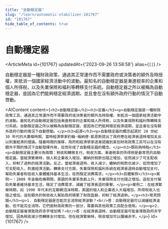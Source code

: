 ```yaml
---
title: "自動穩定器"
slug: "/learn/automatic-stabilizer-101767"
id: "101767"
hide_table_of_contents: true
---
```



# 自動穩定器

<ArticleMeta id={101767} updatedAt={'2023-09-26 13:58:58'} alias={`[]`} />
<div className='border-solid border-b border-t-0 my-4 border-[var(--ifm-color-gray-300)]' />

自動穩定器是一種財政政策，通過其正常運作而不需要政府或決策者的額外及時授權，來抵消一個國家經濟活動中的波動。最知名的自動穩定器是漸進税率的企業和個人所得税，以及失業保險和福利等轉移支付系統。自動穩定器之所以被稱為自動穩定器，是因為它們能夠穩定經濟週期，並且會在沒有額外政府行動的情況下自動啓動。

<AIContent content={`<h2>自動穩定器</h2><h3>定義</h3><p>自動穩定器是一種財政政策工具，通過其正常運作而不需要政府或決策者的額外及時授權，來抵消一個國家經濟活動中的波動。最知名的自動穩定器包括漸進税率的企業和個人所得税，以及失業保險和福利等轉移支付系統。自動穩定器之所以被稱為自動穩定器，是因為它們能夠穩定經濟週期，並且會在沒有額外政府行動的情況下自動啓動。</p><h3>起源</h3><p>自動穩定器的概念起源於 20 世紀 30 年代的大蕭條時期，當時經濟學家約翰·梅納德·凱恩斯提出了政府應在經濟衰退時增加支出以刺激經濟的理論。隨着時間的推移，政府和經濟學家逐漸認識到某些財政政策工具可以在沒有額外干預的情況下自動發揮作用，從而形成了自動穩定器的概念。</p><h3>類別與特點</h3><p>自動穩定器主要分為兩類：税收和轉移支付。税收方面，漸進税率的所得税是最常見的自動穩定器。當經濟繁榮時，個人和企業收入增加，繳納的税款也隨之增加，從而減少了可支配收入，抑制了過熱的經濟活動。反之，當經濟衰退時，收入減少，繳納的税款也減少，從而增加了可支配收入，刺激經濟活動。轉移支付方面，失業保險和福利系統在經濟衰退時自動增加支付，幫助失業者和低收入羣體維持基本生活，從而穩定消費需求。</p><h3>具體案例</h3><p>案例一：2008 年金融危機期間，美國的失業率急劇上升，失業保險支付也隨之增加。這些支付幫助失業者維持基本生活，穩定了消費需求，減緩了經濟衰退的衝擊。</p><p>案例二：在經濟繁榮時期，如 1990 年代末的互聯網泡沫時期，美國的個人和企業收入大幅增加，所得税收入也隨之增加。這些額外的税收收入幫助政府積累了財政盈餘，抑制了經濟過熱。</p><h3>常見問題</h3><p>1. 自動穩定器是否能完全消除經濟波動？<br/>答：自動穩定器可以減緩經濟波動，但不能完全消除。它們是財政政策的一部分，需要與其他政策工具配合使用。</p><p>2. 自動穩定器會導致政府赤字增加嗎？<br/>答：在經濟衰退時，自動穩定器可能會導致政府赤字增加，因為税收減少而轉移支付增加。但在經濟繁榮時，税收增加可以彌補赤字。</p>`} id={101767} />

